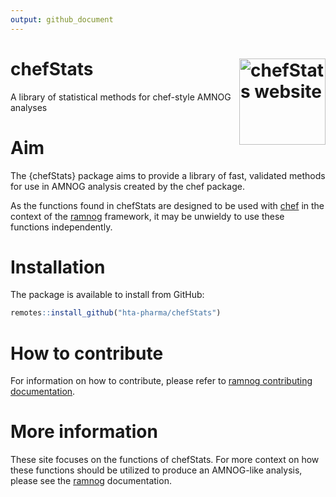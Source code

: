 ```yaml
---
output: github_document
---
```


<!-- README.md is generated from README.Rmd. Please edit that file -->
# chefStats <a href="https://hta-pharma.github.io/chefStats/"><img src="man/figures/logo.png" align="right" height="138" alt="chefStats website" /></a>

A library of statistical methods for chef-style AMNOG analyses

# Aim

The {chefStats} package aims to provide a library of fast, validated methods for use in AMNOG analysis created by the chef package.

As the functions found in chefStats are designed to be used with [chef](https://hta-pharma.github.io/chef) in the context of the [ramnog](https://hta-pharma.github.io/ramnog) framework, it may be unwieldy to use these functions independently. 


# Installation

The package is available to install from GitHub:

```r
remotes::install_github("hta-pharma/chefStats")
```


# How to contribute

For information on how to contribute, please refer to [ramnog contributing documentation](https://hta-pharma.github.io/ramnog/articles/dev_contribute).

# More information

These site focuses on the functions of chefStats. For more context on how these functions should be utilized to produce an AMNOG-like analysis, please see the [ramnog](https://hta-pharma.github.io/ramnog) documentation.
